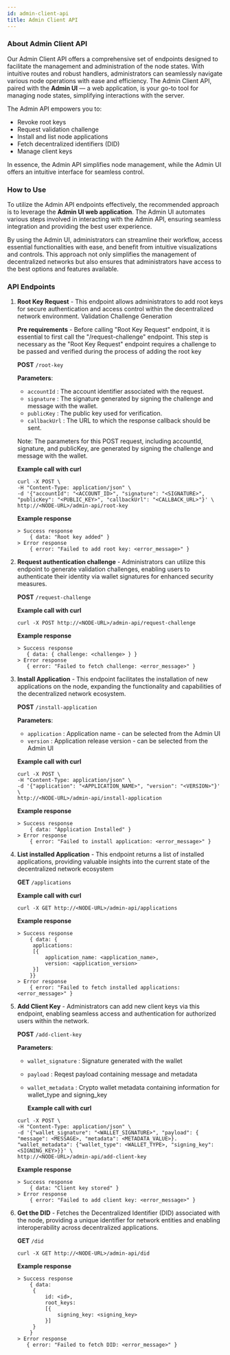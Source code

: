 ```yaml
---
id: admin-client-api
title: Admin Client API
---
```


### About Admin Client API

Our Admin Client API offers a comprehensive set of endpoints designed to
facilitate the management and administration of the node states. With intuitive
routes and robust handlers, administrators can seamlessly navigate various node
operations with ease and efficiency. The Admin Client API, paired with the
**Admin UI** — a web application, is your go-to tool for managing node states,
simplifying interactions with the server.

The Admin API empowers you to:

- Revoke root keys
- Request validation challenge
- Install and list node applications
- Fetch decentralized identifiers (DID)
- Manage client keys

In essence, the Admin API simplifies node management, while the Admin UI offers
an intuitive interface for seamless control.

### How to Use

To utilize the Admin API endpoints effectively, the recommended approach is to
leverage the **Admin UI web application**. The Admin UI automates various steps
involved in interacting with the Admin API, ensuring seamless integration and
providing the best user experience.

By using the Admin UI, administrators can streamline their workflow, access
essential functionalities with ease, and benefit from intuitive visualizations
and controls. This approach not only simplifies the management of decentralized
networks but also ensures that administrators have access to the best options
and features available.

### API Endpoints

1. **Root Key Request** - This endpoint allows administrators to add root keys
   for secure authentication and access control within the decentralized network
   environment. Validation Challenge Generation

   **Pre requirements** - Before calling "Root Key Request" endpoint, it is
   essential to first call the "/request-challenge" endpoint. This step is
   necessary as the "Root Key Request" endpoint requires a challenge to be
   passed and verified during the process of adding the root key

   **POST** `/root-key`

   **Parameters**:

   - `accountId` : The account identifier associated with the request.
   - `signature` : The signature generated by signing the challenge and message
     with the wallet.
   - `publicKey` : The public key used for verification.
   - `callbackUrl` : The URL to which the response callback should be sent.

   Note: The parameters for this POST request, including accountId, signature,
   and publicKey, are generated by signing the challenge and message with the
   wallet.

   **Example call with curl**

   ```
   curl -X POST \
   -H "Content-Type: application/json" \
   -d '{"accountId": "<ACCOUNT_ID>", "signature": "<SIGNATURE>", "publicKey": "<PUBLIC_KEY>", "callbackUrl": "<CALLBACK_URL>"}' \
   http://<NODE-URL>/admin-api/root-key
   ```

   **Example response**

   ```
   > Success response
       { data: "Root key added" }
   > Error response
       { error: "Failed to add root key: <error_message>" }
   ```

2. **Request authentication challenge** - Administrators can utilize this
   endpoint to generate validation challenges, enabling users to authenticate
   their identity via wallet signatures for enhanced security measures.

   **POST** `/request-challenge`

   **Example call with curl**

   ```
   curl -X POST http://<NODE-URL>/admin-api/request-challenge
   ```

   **Example response**

   ```
   > Success response
      { data: { challenge: <challenge> } }
   > Error response
      { error: "Failed to fetch challenge: <error_message>" }
   ```

3. **Install Application** - This endpoint facilitates the installation of new
   applications on the node, expanding the functionality and capabilities of the
   decentralized network ecosystem.

   **POST** `/install-application`

   **Parameters**:

   - `application` : Application name - can be selected from the Admin UI
   - `version` : Application release version - can be selected from the Admin UI

   **Example call with curl**

   ```
   curl -X POST \
   -H "Content-Type: application/json" \
   -d '{"application": "<APPLICATION_NAME>", "version": "<VERSION>"}' \
   http://<NODE-URL>/admin-api/install-application
   ```

   **Example response**

   ```
   > Success response
       { data: "Application Installed" }
   > Error response
       { error: "Failed to install application: <error_message>" }
   ```

4. **List installed Application** - This endpoint returns a list of installed
   applications, providing valuable insights into the current state of the
   decentralized network ecosystem

   **GET** `/applications`

   **Example call with curl**

   ```
   curl -X GET http://<NODE-URL>/admin-api/applications
   ```

   **Example response**

   ```
   > Success response
       { data: {
        applications:
        [{
            application_name: <application_name>,
            version: <application_version>
        }]
       }}
   > Error response
       { error: "Failed to fetch installed applications: <error_message>" }
   ```

5. **Add Client Key** - Administrators can add new client keys via this
   endpoint, enabling seamless access and authentication for authorized users
   within the network.

   **POST** `/add-client-key`

   **Parameters**:

   - `wallet_signature` : Signature generated with the wallet
   - `payload` : Reqest payload containing message and metadata
   - `wallet_metadata` : Crypto wallet metadata containing information for
     wallet_type and signing_key

     **Example call with curl**

   ```
   curl -X POST \
   -H "Content-Type: application/json" \
   -d '{"wallet_signature": "<WALLET_SIGNATURE>", "payload": { "message": <MESSAGE>, "metadata": <METADATA_VALUE>}. "wallet_metadata": {"wallet_type": <WALLET_TYPE>, "signing_key": <SIGNING_KEY>}}' \
   http://<NODE-URL>/admin-api/add-client-key
   ```

   **Example response**

   ```
   > Success response
       { data: "Client key stored" }
   > Error response
       { error: "Failed to add client key: <error_message>" }
   ```

6. **Get the DID** - Fetches the Decentralized Identifier (DID) associated with
   the node, providing a unique identifier for network entities and enabling
   interoperability across decentralized applications.

   **GET** `/did`

   ```
   curl -X GET http://<NODE-URL>/admin-api/did
   ```

   **Example response**

   ```
   > Success response
       { data:
        {
            id: <id>,
            root_keys:
            [{
                signing_key: <signing_key>
            }]
        }
       }
   > Error response
      { error: "Failed to fetch DID: <error_message>" }
   ```
